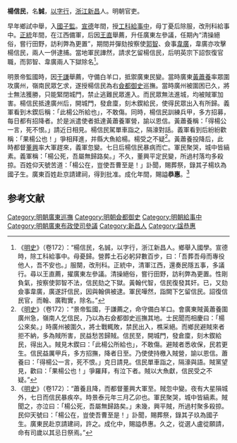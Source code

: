 '''楊信民'''，名'''誠'''，[[以字行|以字行]]，[[浙江|浙江]][[新昌|新昌]]人。明朝官吏。

早年鄉試中舉，入[[國子監|國子監]]。[[宣德|宣德]]年間，授[[工科|工科]][[給事中|給事中]]，母丁憂后除服，改刑科給事中。[[正统_(年号)|正統]]年間，在江西備軍，后因[[王直_(明朝官員)|王直]]舉薦，升任廣東左參議，任期內“清操絕俗，嘗行田野，訪利弊為更置”，期間并彈劾按察使[[郭智|郭智]]、僉事[[韋廣|韋廣]]，韋廣亦攻擊楊信民，兩人一併逮捕。當地軍民譁然，請求乞留楊信民，后明英宗下詔恢復官職，而郭智、韋廣兩人下獄除名<ref>《[[明史|明史]]》（卷172）：“楊信民，名誠，以字行，浙江新昌人。鄉舉入國學。宣德時，除工科給事中。母憂歸。營葬土石必躬舁數百步，曰：「吾葬吾母而專役他人，吾不安也。」服闋，改刑科。正統中，清軍江西，還奏民隱五事，多議行。尋以王直薦，擢廣東左參議。清操絕俗，嘗行田野，訪利弊為更置。性剛負氣，按察使郭智不法，信民劾之下獄。黃翰代智，信民復發其奸。已，又劾僉事韋廣，廣遂訐信民，因與翰俱被逮。軍民嘩然，詣闕下乞留信民。詔復信民官，而翰、廣鞫實，除名。”</ref>。

明景帝監國時，因[[于謙|于謙]]舉薦，守備白羊口，抵禦廣東民變。當時廣東[[黃蕭養|黃蕭養]]率眾圍攻廣州，嶺南民眾乞求，遂授楊信民為右[[僉都御史|僉都御史]]巡撫。當時廣州被圍困已久，將士無法獲勝，只能緊閉城門，禁止逃難民眾進入。而民眾無法進城，均被賊軍加害。楊信民抵達廣州后，開城門，發倉廩，刻木鍥給民，使得民眾出入有所歸。義軍看到木鍥后稱：「此楊公所給也」，不敢傷。同時，楊信民訓練兵甲，多方招募，每日都有招降者。於是派遣使者抵達黃蕭養軍營，諭以恩信。黃蕭養稱：「得楊公一言，死不恨。」請近日相見。楊信民駕單車詣之，隔濠對話。義軍看到后紛紛歡稱：「果楊公也！」爭相拜進，并縣大魚給楊。楊受之不疑<ref>《[[明史|明史]]》（卷172）：“景帝監國，于謙薦之，命守備白羊口。會廣東賊黃蕭養圍廣州急，嶺南人乞信民，乃以為右僉都御史巡撫其地。士民聞而相慶曰：「楊公來矣。」時廣州被圍久，將士戰輒敗，禁民出入，樵采絕。而鄉民避賊來者拒不納，多為賊所害，民益愁苦歸賊。信民至，開城門，發倉廩，刻木鍥給民，得出入。賊見木鍥曰：「此楊公所給也」，不敢傷。避賊者悉收保，民若更生。信民益厲甲兵，多方招撫，降者日至。乃使使持檄入賊營，諭以恩信。蕭養曰：「得楊公一言，死不恨。」克日請見。信民單車詣之，隔濠與語。賊黨望見，歡曰：「果楊公也！」爭羅拜，有泣下者。賊以大魚獻，信民受之不疑。”</ref>。黃蕭養投降后，此時都督[[董興|董興]]率大軍趕來，義軍忽變。七日后楊信民暴病而亡。軍民聚哭，城中皆縞素。義軍稱：「楊公死，吾屬無歸路矣。」不久，董興平定民變，所過村落均多殺掠。百姓仰天號苦道：「楊公在，豈使吾曹至是！」訃聞，賜葬祭，錄其子楊玖為國子生。廣東百姓赴京請建祠，得到批准。成化年間，賜謚'''恭惠'''。<ref>《[[明史|明史]]》（卷172）：“蕭養且降，而都督董興大軍至。賊忽中變。夜有大星隕城外，七日而信民暴疾卒。時景泰元年三月乙卯也。軍民聚哭，城中皆縞素。賊聞之，亦泣曰：「楊公死，吾屬無歸路矣。」未幾，興平賊，所過村聚多殺掠。民仰天號曰：「楊公在，豈使吾曹至是！」訃聞，賜葬祭，錄其子玖為國子生。廣東民赴京請建祠，許之。成化中，賜謚恭惠。久之，從選人盧從願請，命有司歲以其忌日祭焉。”</ref>

==参考文献==
{{wikisource|明史/卷172}}
{{Reflist}}

[[Category:明朝廣東巡撫|Category:明朝廣東巡撫]]
[[Category:明朝僉都御史|Category:明朝僉都御史]]
[[Category:明朝給事中|Category:明朝給事中]]
[[Category:明朝廣東布政使司參議|Category:明朝廣東布政使司參議]]
[[Category:新昌人|Category:新昌人]]
[[Category:諡恭惠|Category:諡恭惠]]